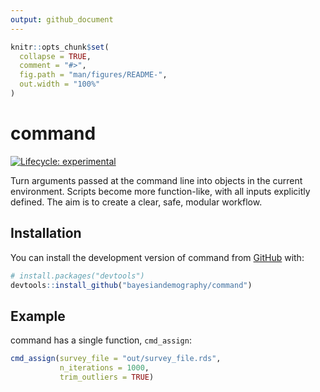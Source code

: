 ```yaml
---
output: github_document
---
```


<!-- README.md is generated from README.Rmd. Please edit that file -->

```r
knitr::opts_chunk$set(
  collapse = TRUE,
  comment = "#>",
  fig.path = "man/figures/README-",
  out.width = "100%"
)
```

# command

<!-- badges: start -->
[![Lifecycle: experimental](https://img.shields.io/badge/lifecycle-experimental-orange.svg)](https://lifecycle.r-lib.org/articles/stages.html#experimental)
<!-- badges: end -->

Turn arguments passed at the command line into objects in the current environment. Scripts become more function-like, with all inputs explicitly defined. The aim is to create a clear, safe, modular workflow.

## Installation

You can install the development version of command from [GitHub](https://github.com/) with:

``` r
# install.packages("devtools")
devtools::install_github("bayesiandemography/command")
```

## Example

command has a single function, `cmd_assign`:

```r
cmd_assign(survey_file = "out/survey_file.rds",
           n_iterations = 1000,
	       trim_outliers = TRUE)
```
